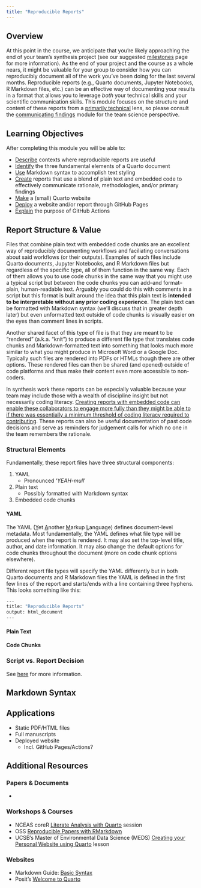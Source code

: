 ```yaml
---
title: "Reproducible Reports"
---
```


## Overview

At this point in the course, we anticipate that you're likely approaching the end of your team's synthesis project (see our suggested [milestones](https://lter.github.io/ssecr/proj_milestones.html) page for more information). As the end of your project and the course as a whole nears, it might be valuable for your group to consider how you can reproducibly document all of the work you've been doing for the last several months. Reproducible reports (e.g., Quarto documents, Jupyter Notebooks, R Markdown files, etc.) can be an effective way of documenting your results in a format that allows you to leverage _both_ your technical skills and your scientific communication skills. This module focuses on the structure and content of these reports from a <u>primarily technical</u> lens, so please consult the [communicating findings](https://lter.github.io/ssecr/mod_findings.html) module for the team science perspective.

## Learning Objectives

After completing this module you will be able to: 

- <u>Describe</u> contexts where reproducible reports are useful
- <u>Identify</u> the three fundamental elements of a Quarto document
- <u>Use</u> Markdown syntax to accomplish text styling
- <u>Create</u> reports that use a blend of plain text and embedded code to effectively communicate rationale, methodologies, and/or primary findings
- <u>Make</u> a (small) Quarto website
- <u>Deploy</u> a website and/or report through GitHub Pages
- <u>Explain</u> the purpose of GitHub Actions

## Report Structure & Value

Files that combine plain text with embedded code chunks are an excellent way of reproducibly documenting workflows and faciliating conversations about said workflows (or their outputs). Examples of such files include Quarto documents, Jupyter Notebooks, and R Markdown files but regardless of the specific type, all of them function in the same way. Each of them allows you to use code chunks in the same way that you might use a typical script but between the code chunks you can add--and format--plain, human-readable text. Arguably you could do this with comments in a script but this format is built around the idea that this plain text is **intended to be interpretable without any prior coding experience**. The plain text can be formatted with Markdown syntax (we'll discuss that in greater depth later) but even unformatted text outside of code chunks is visually easier on the eyes than comment lines in scripts.

Another shared facet of this type of file is that they are meant to be "rendered" (a.k.a. "knit") to produce a different file type that translates code chunks and Markdown-formatted text into something that looks much more similar to what you might produce in Microsoft Word or a Google Doc. Typically such files are rendered into PDFs or HTMLs though there are other options. These rendered files can then be shared (and opened) outside of code platforms and thus make their content even more accessible to non-coders.

In synthesis work these reports can be especially valuable because your team may include those with a wealth of discipline insight but not necessarily coding literacy. <u>Creating reports with embedded code can enable these collaborators to engage more fully than they might be able to if there was essentially a minimum threshold of coding literacy required to contributing</u>. These reports can also be useful documentation of past code decisions and serve as reminders for judgement calls for which no one in the team remembers the rationale.

### Structural Elements

Fundamentally, these report files have three structural components:

1. YAML
    - Pronounced '_YEAH-mull_'
2. Plain text
    - Possibly formatted with Markdown syntax
3. Embedded code chunks

:::{.panel-tabset}

#### YAML

The YAML (<u>Y</u>et <u>A</u>nother <u>M</u>arkup <u>L</u>anguage) defines document-level metadata. Most fundamentally, the YAML defines what file type will be produced when the report is rendered. It may also set the top-level title, author, and date information. It may also change the default options for code chunks throughout the document (more on code chunk options elsewhere).

Different report file types will specify the YAML differently but in both Quarto documents and R Markdown files the YAML is defined in the first few lines of the report and starts/ends with a line containing three hyphens. This looks something like this:

```.bash
---
title: "Reproducible Reports"
output: html_document
---
```

#### Plain Text


#### Code Chunks

:::

### Script vs. Report Decision

See [here](https://nceas.github.io/scicomp.github.io/best_practices.html#r-scripts-versus-r-markdowns) for more information.




## Markdown Syntax



## Applications

- Static PDF/HTML files
- Full manuscripts
- Deployed website
    - Incl. GitHub Pages/Actions?

## Additional Resources

### Papers & Documents

- 

### Workshops & Courses

- NCEAS coreR [Literate Analysis with Quarto](https://learning.nceas.ucsb.edu/2023-10-coreR/session_04.html) session
- OSS [Reproducible Papers with RMarkdown](https://nceas.github.io/oss-lessons/reproducible-papers-with-rmd/reproducible-papers-with-rmd.html)
- UCSB's Master of Environmental Data Science (MEDS) [Creating your Personal Website using Quarto](https://ucsb-meds.github.io/creating-quarto-websites/) lesson

### Websites

- Markdown Guide: [Basic Syntax](https://www.markdownguide.org/basic-syntax/)
- Posit's [Welcome to Quarto](https://quarto.org/)
